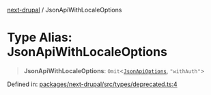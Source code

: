 [next-drupal](../globals.mdx) / JsonApiWithLocaleOptions

# Type Alias: JsonApiWithLocaleOptions

> **JsonApiWithLocaleOptions**: `Omit`\<[`JsonApiOptions`](JsonApiOptions.mdx), `"withAuth"`\>

Defined in: [packages/next-drupal/src/types/deprecated.ts:4](https://github.com/chapter-three/next-drupal/blob/99d53e7de9f279983acefda33ce5bc4643bafb3c/packages/next-drupal/src/types/deprecated.ts#L4)
